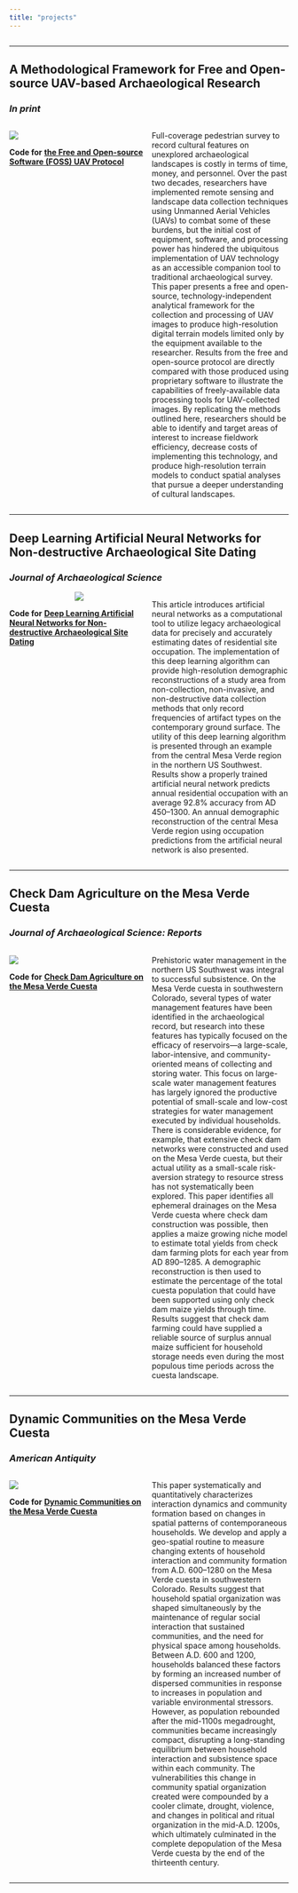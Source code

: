 ```yaml
---
title: "projects"
---
```


<style>
.column-full{
  float: left;
  width: 100%;
  text-align: left;
}
.column-left{
  float: left;
  width: 50%;
  text-align: left;
}
.column-right{
  float: right;
  width: 49%;
  text-align: left;
}
</style>

<!-- <div class="column-full"> -->
<!-- ************************************************************************** -->
<!-- ## **A Theoretical Framework for Free and Open-source UAV-based Archaeological Research** -->
<!-- ### *Submitted for review* -->
<!-- </div> -->

<!-- <div class="column-left"> -->
<!-- ![](/Users/kmreese/Documents/PROFESSIONAL/kmreese-io.github.io/Pictures/Reese_2021-AAP.jpg) -->
<!-- \linebreak -->
<!-- \linebreak -->

<!-- **Code for** [**the Free and Open-source Software (FOSS) Protocol**](https://github.com/kmreese-io/Reese_and_Field_2021-PLOS/blob/master/Reese_and_Field_2021-foss-protocol.txt) -->
<!-- </div> -->

<!-- <div class="column-right"> -->
<!-- Decreasing costs of consumer-level Unmanned Aerial Vehicles (UAVs) have increased accessibility to UAV-collected landscape data in archaeological contexts. Publications discussing the use of UAVs in archaeology, however, have mainly focused on the details of data collection while rarely discussing the potential applications of the collected information once it is processed. This focus on data collection has stunted the development of heuristic or theory-driven approaches to utilizing UAV-collected landscape data in pursuit of anthropologically-based research questions. This paper presents a theoretical framework for understanding how UAVs can inform and change our perspectives of cultural landscapes, and presents a case study applying the free and open-source protocol presented by Reese and Field (this issue) to illustrate one potential way to implement this technology to inform a heuristic model of constructed places in cultural landscapes. -->
<!-- </div> -->

<div class="column-full">
**************************************************************************
## **A Methodological Framework for Free and Open-source UAV-based Archaeological Research**
### *In print*
</div>

<div class="column-left">
![](/Users/kmreese/Documents/PROFESSIONAL/kmreese-io.github.io/Pictures/Reese_and_Field_2021-AAP.jpg)
\linebreak
\linebreak

**Code for** [**the Free and Open-source Software (FOSS) UAV Protocol**](https://github.com/kmreese-io/Reese_and_Field_2021-AAP)
</div>

<div class="column-right">
Full-coverage pedestrian survey to record cultural features on unexplored archaeological landscapes is costly in terms of time, money, and personnel. Over the past two decades, researchers have implemented remote sensing and landscape data collection techniques using Unmanned Aerial Vehicles (UAVs) to combat some of these burdens, but the initial cost of equipment, software, and processing power has hindered the ubiquitous implementation of UAV technology as an accessible companion tool to traditional archaeological survey. This paper presents a free and open-source, technology-independent analytical framework for the collection and processing of UAV images to produce high-resolution digital terrain models limited only by the equipment available to the researcher. Results from the free and open-source protocol are directly compared with those produced using proprietary software to illustrate the capabilities of freely-available data processing tools for UAV-collected images. By replicating the methods outlined here, researchers should be able to identify and target areas of interest to increase fieldwork efficiency, decrease costs of implementing this technology, and produce high-resolution terrain models to conduct spatial analyses that pursue a deeper understanding of cultural landscapes.
</div>

<div class="column-full">
**************************************************************************
## **Deep Learning Artificial Neural Networks for Non-destructive Archaeological Site Dating**
### *Journal of Archaeological Science*  
</div>

<div class="column-left">
<center>
![](/Users/kmreese/Documents/PROFESSIONAL/kmreese-io.github.io/Pictures/Reese_2021-JAS.gif)
</center>
\linebreak
\linebreak
  
**Code for** [**Deep Learning Artificial Neural Networks for Non-destructive Archaeological Site Dating**](https://github.com/kmreese-io/Reese_2021-JAS)
</div>

<div class="column-right">
This article introduces artificial neural networks as a computational tool to utilize legacy archaeological data for precisely and accurately estimating dates of residential site occupation. The implementation of this deep learning algorithm can provide high-resolution demographic reconstructions of a study area from non-collection, non-invasive, and non-destructive data collection methods that only record frequencies of artifact types on the contemporary ground surface. The utility of this deep learning algorithm is presented through an example from the central Mesa Verde region in the northern US Southwest. Results show a properly trained artificial neural network predicts annual residential occupation with an average 92.8% accuracy from AD 450--1300. An annual demographic reconstruction of the central Mesa Verde region using occupation predictions from the artificial neural network is also presented.
</div>

<div class="column-full">
**************************************************************************
## **Check Dam Agriculture on the Mesa Verde Cuesta**  
### *Journal of Archaeological Science: Reports*  
</div>

<div class="column-left">
![](/Users/kmreese/Documents/PROFESSIONAL/kmreese-io.github.io/Pictures/Reese_2020-JASR.jpg)
\linebreak
\linebreak
  
**Code for** [**Check Dam Agriculture on the Mesa Verde Cuesta**](https://github.com/kmreese-io/Reese_2020-JASR)
</div>

<div class="column-right">
Prehistoric water management in the northern US Southwest was integral to successful subsistence. On the Mesa Verde cuesta in southwestern Colorado, several types of water management features have been identified in the archaeological record, but research into these features has typically focused on the efficacy of reservoirs---a large-scale, labor-intensive, and community-oriented means of collecting and storing water. This focus on large-scale water management features has largely ignored the productive potential of small-scale and low-cost strategies for water management executed by individual households. There is considerable evidence, for example, that extensive check dam networks were constructed and used on the Mesa Verde cuesta, but their actual utility as a small-scale risk-aversion strategy to resource stress has not systematically been explored. This paper identifies all ephemeral drainages on the Mesa Verde cuesta where check dam construction was possible, then applies a maize growing niche model to estimate total yields from check dam farming plots for each year from AD 890--1285. A demographic reconstruction is then used to estimate the percentage of the total cuesta population that could have been supported using only check dam maize yields through time. Results suggest that check dam farming could have supplied a reliable source of surplus annual maize sufficient for household storage needs even during the most populous time periods across the cuesta landscape.
</div>

<div class="column-full">
**************************************************************************
## **Dynamic Communities on the Mesa Verde Cuesta**  
### *American Antiquity*  
</div>

<div class="column-left">
![](/Users/kmreese/Documents/PROFESSIONAL/kmreese-io.github.io/Pictures/Reese_et_al_2019-AA.jpg)
\linebreak
\linebreak
  
**Code for** [**Dynamic Communities on the Mesa Verde Cuesta**](https://github.com/kmreese-io/Reese_et_al_2019)
</div>

<div class="column-right">
This paper systematically and quantitatively characterizes interaction dynamics and community formation based on changes in spatial patterns of contemporaneous households. We develop and apply a geo-spatial routine to measure changing extents of household interaction and community formation from A.D. 600--1280 on the Mesa Verde cuesta in southwestern Colorado. Results suggest that household spatial organization was shaped simultaneously by the maintenance of regular social interaction that sustained communities, and the need for physical space among households. Between A.D. 600 and 1200, households balanced these factors by forming an increased number of dispersed communities in response to increases in population and variable environmental stressors. However, as population rebounded after the mid-1100s megadrought, communities became increasingly compact, disrupting a long-standing equilibrium between household interaction and subsistence space within each community. The vulnerabilities this change in community spatial organization created were compounded by a cooler climate, drought, violence, and changes in political and ritual organization in the mid-A.D. 1200s, which ultimately culminated in the complete depopulation of the Mesa Verde cuesta by the end of the thirteenth century.
</div>

<div class="column-full">
**************************************************************************
<!-- ## **Mind the Gap: The Mesa Verde North Escarpment** -->
<!-- </div> -->

<!-- <div class="column-left"> -->
<!-- ![](/Users/kmreese/Documents/PROFESSIONAL/kmreese-io.github.io/Pictures/SAA-REESE_AND_YAQUINTO_2018.jpeg) -->
<!-- \linebreak -->
<!-- \linebreak -->

<!-- **Code for** [**Mind the Gap: The Mesa Verde North Escarpment**](https://github.com/kmreese-io/SAA-Reese_and_Yaquinto_2018) -->
<!-- </div> -->

<!-- <div class="column-right"> -->
<!-- Archaeologists are inherently limited in their understanding of the past by the quality and quantity of data available. In the U.S. Southwest, we are fortunate to work in a region with a high degree of preservation and long history of archaeological inquiry. Because we work in a region with a dense and well-known archaeological record, we sometimes take what we know for granted and do not critically examine our assumptions. In the Mesa Verde region, extensive survey and excavation have revealed high population densities between A.D. 600 and 1300 both on and off the Mesa Verde cuesta. We have a knowledge gap, however, on the Mesa Verde North Escarpment. With limited habitation information, we assume the North Escarpment was less densely occupied than the immediately surrounding regions, but our assumptions are the product of missing data and not necessarily a reflection of settlement patterns and landscape use. This poster synthesizes what we currently know, what we do not, and employs a predictive model using the limited available data to help us better understand how the Mesa Verde North Escarpment may have been utilized from A.D. 600--1300. -->
<!-- </div> -->

